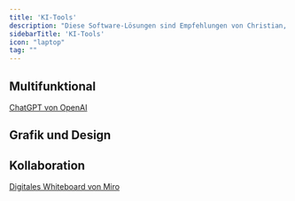 ```yaml
---
title: 'KI-Tools'
description: "Diese Software-Lösungen sind Empfehlungen von Christian, denn sie beherrschen bestimmte KI-Funktionalitäten schon sehr gut."
sidebarTitle: 'KI-Tools'
icon: "laptop"
tag: ""
---
```


## Multifunktional

[ChatGPT von OpenAI](chatgpt/index.mdx)

## Grafik und Design

## Kollaboration

[Digitales Whiteboard von Miro](Miro/index.mdx)
